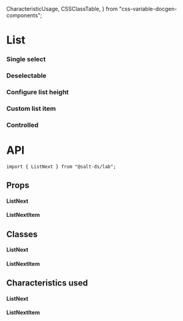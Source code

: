   CharacteristicUsage,
  CSSClassTable,
} from "css-variable-docgen-components";

<Meta title="Documentation/Lab/List Next" component={ListNext} />

# List

### Single select

<Canvas>
  <Story id="lab-list-next--default" />
</Canvas>

### Deselectable

<Canvas>
  <Story id="lab-list-next--deselectable" />
</Canvas>

### Configure list height

<Canvas>
  <Story id="lab-list-next--configurable-height" />
</Canvas>

### Custom list item

<Canvas>
  <Story id="lab-list-next--default" />
</Canvas>

### Controlled

<Canvas>
  <Story id="lab-list-next--default" />
</Canvas>

# API

```
import { ListNext } from "@salt-ds/lab";
```

## Props

#### ListNext

<ArgsTable of={ListNext} />

#### ListNextItem

<ArgsTable of={ListItemNext} />

## Classes

#### ListNext

<CSSClassTable of={ListNext} />

#### ListNextItem

<CSSClassTable of={ListItemNext} />

## Characteristics used

#### ListNext

<CharacteristicUsage of={ListNext} />

#### ListNextItem

<CharacteristicUsage of={ListItemNext} />
